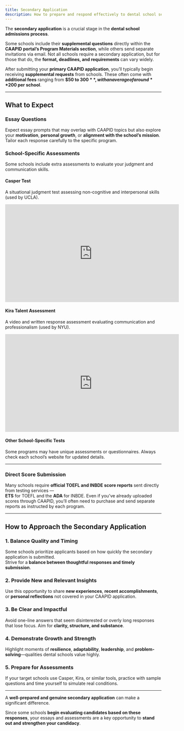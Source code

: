 ```yaml
---
title: Secondary Application
description: How to prepare and respond effectively to dental school secondary or supplemental applications, including essay tips, required assessments, and score submissions
---
```


The **secondary application** is a crucial stage in the **dental school
admissions process**.

Some schools include their **supplemental questions** directly within the
**CAAPID portal’s Program Materials section**, while others send separate
invitations via email. Not all schools require a secondary application, but for
those that do, the **format, deadlines, and requirements** can vary widely.

After submitting your **primary CAAPID application**, you’ll typically begin
receiving **supplemental requests** from schools. These often come with
**additional fees** ranging from **$50 to $300**, with an average of around
**$200 per school**.

---

## What to Expect

### Essay Questions

Expect essay prompts that may overlap with CAAPID topics but also explore your **motivation**, **personal growth**, or **alignment with the school’s mission**. Tailor each response carefully to the specific program.

### School-Specific Assessments

Some schools include extra assessments to evaluate your judgment and communication skills.

#### Casper Test

A situational judgment test assessing non-cognitive and interpersonal skills (used by UCLA).

<iframe
  width="560"
  height="315"
  src="https://www.youtube.com/embed/7h0mvIs3FCs?si=nb3AAA8O2xG-2KTA"
  title="Casper Test Overview"
  frameborder="0"
  allow="accelerometer; autoplay; clipboard-write; encrypted-media; gyroscope; picture-in-picture; web-share"
  referrerpolicy="strict-origin-when-cross-origin"
  allowfullscreen
></iframe>

#### Kira Talent Assessment

A video and written response assessment evaluating communication and professionalism (used by NYU).

<iframe
  width="560"
  height="315"
  src="https://www.youtube.com/embed/rfR-2AoSPAw?si=KaBzKz71LiV0icxN"
  title="Kira Talent Assessment Overview"
  frameborder="0"
  allow="accelerometer; autoplay; clipboard-write; encrypted-media; gyroscope; picture-in-picture; web-share"
  referrerpolicy="strict-origin-when-cross-origin"
  allowfullscreen
></iframe>

#### Other School-Specific Tests

Some programs may have unique assessments or questionnaires. Always check each school’s website for updated details.

---

### Direct Score Submission

Many schools require **official TOEFL and INBDE score reports** sent directly from testing services —  
**ETS** for TOEFL and the **ADA** for INBDE. Even if you’ve already uploaded scores through CAAPID, you’ll often need to purchase and send separate reports as instructed by each program.

---

## How to Approach the Secondary Application

### 1. Balance Quality and Timing

Some schools prioritize applicants based on how quickly the secondary application is submitted.  
Strive for a **balance between thoughtful responses and timely submission**.

### 2. Provide New and Relevant Insights

Use this opportunity to share **new experiences**, **recent accomplishments**, or **personal reflections** not covered in your CAAPID application.

### 3. Be Clear and Impactful

Avoid one-line answers that seem disinterested or overly long responses that lose focus. Aim for **clarity, structure, and substance**.

### 4. Demonstrate Growth and Strength

Highlight moments of **resilience**, **adaptability**, **leadership**, and **problem-solving**—qualities dental schools value highly.

### 5. Prepare for Assessments

If your target schools use Casper, Kira, or similar tools, practice with sample questions and time yourself to simulate real conditions.

---

A **well-prepared and genuine secondary application** can make a significant difference.

Since some schools **begin evaluating candidates based on these responses**,
your essays and assessments are a key opportunity to **stand out and strengthen
your candidacy**.
